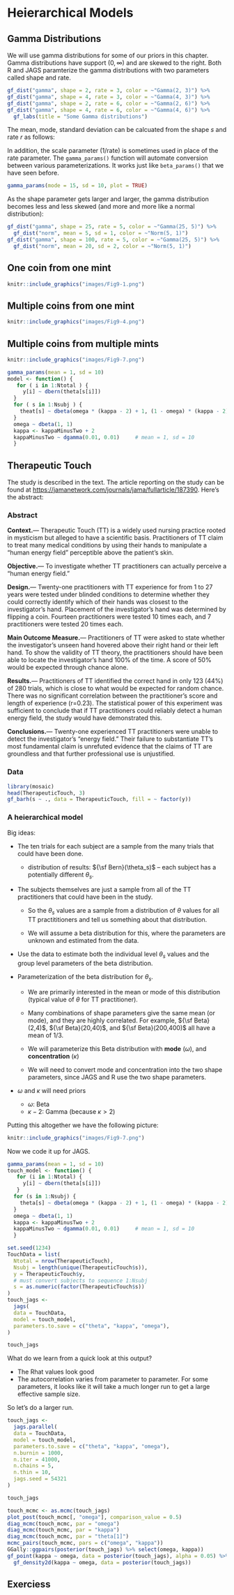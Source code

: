 
# Heierarchical Models




## Gamma Distributions

We will use gamma distributions for some of our priors in this chapter.
Gamma distributions have support $(0,\infty)$ and are skewed to the right.
Both R and JAGS paramterize the gamma distributions with two parameters 
called shape and rate.

```r
gf_dist("gamma", shape = 2, rate = 3, color = ~"Gamma(2, 3)") %>%
gf_dist("gamma", shape = 4, rate = 3, color = ~"Gamma(4, 3)") %>%
gf_dist("gamma", shape = 2, rate = 6, color = ~"Gamma(2, 6)") %>%
gf_dist("gamma", shape = 4, rate = 6, color = ~"Gamma(4, 6)") %>%
  gf_labs(title = "Some Gamma distributions")
```


The mean, mode, standard deviation can be calcuated from the shape $s$ and rate
$r$ as follows:

\begin{align*}
\mu &= \frac{s}{r}
\\
\omega &= \frac{s−1}{r} \qquad (s > 1)
\\
\sigma & = \frac{\sqrt{s}}{r}
\end{align*}
In addition, the scale parameter (1/rate) is sometimes used in place 
of the rate parameter.
The `gamma_params()` function will automate conversion between various 
parameterizations.  It works just like `beta_params()` that we have seen before.

```r
gamma_params(mode = 15, sd = 10, plot = TRUE)
```

As the shape parameter gets larger and larger, the gamma distribution becomes 
less and less skewed (and more and more like a normal distribution):

```r
gf_dist("gamma", shape = 25, rate = 5, color = ~"Gamma(25, 5)") %>%
  gf_dist("norm", mean = 5, sd = 1, color = ~"Norm(5, 1)")
gf_dist("gamma", shape = 100, rate = 5, color = ~"Gamma(25, 5)") %>%
  gf_dist("norm", mean = 20, sd = 2, color = ~"Norm(5, 1)")
```


## One coin from one mint

```r
knitr::include_graphics("images/Fig9-1.png")
```



## Multiple coins from one mint


```r
knitr::include_graphics("images/Fig9-4.png")
```

## Multiple coins from multiple mints

```r
knitr::include_graphics("images/Fig9-7.png")
```

```r
gamma_params(mean = 1, sd = 10)
model <- function() {
   for ( i in 1:Ntotal ) {
     y[i] ~ dbern(theta[s[i]])
  }
  for ( s in 1:Nsubj ) {
    theat[s] ~ dbeta(omega * (kappa - 2) + 1, (1 - omega) * (kappa - 2) + 1)
  }
  omega ~ dbeta(1, 1)
  kappa <- kappaMinusTwo + 2
  kappaMinusTwo ~ dgamma(0.01, 0.01)     # mean = 1, sd = 10
  }
```


## Therapeutic Touch

The study is described in the text. The article reporting on the study
can be found at <https://jamanetwork.com/journals/jama/fullarticle/187390>.
Here's the abstract:

### Abstract

**Context.**— Therapeutic Touch (TT) is a widely used nursing practice rooted in
mysticism but alleged to have a scientific basis. Practitioners of TT claim to
treat many medical conditions by using their hands to manipulate a "human energy
field" perceptible above the patient's skin.

**Objective.**— To investigate whether TT practitioners can actually perceive a
"human energy field."

**Design.**— Twenty-one practitioners with TT experience for from 1 to 27 years
were tested under blinded conditions to determine whether they could correctly
identify which of their hands was closest to the investigator's hand. Placement
of the investigator's hand was determined by flipping a coin. Fourteen
practitioners were tested 10 times each, and 7 practitioners were tested 20
times each.

**Main Outcome Measure.**— Practitioners of TT were asked to state whether the
investigator's unseen hand hovered above their right hand or their left hand. To
show the validity of TT theory, the practitioners should have been able to
locate the investigator's hand 100% of the time. A score of 50% would be
expected through chance alone.

**Results.**— Practitioners of TT identified the correct hand in only 123 (44%)
of 280 trials, which is close to what would be expected for random chance. There
was no significant correlation between the practitioner's score and length of
experience (r=0.23). The statistical power of this experiment was sufficient to
conclude that if TT practitioners could reliably detect a human energy field,
the study would have demonstrated this.

**Conclusions.**— Twenty-one experienced TT practitioners were unable to detect
the investigator's "energy field." Their failure to substantiate TT's most
fundamental claim is unrefuted evidence that the claims of TT are groundless and
that further professional use is unjustified.


### Data

```r
library(mosaic)
head(TherapeuticTouch, 3)
gf_barh(s ~ ., data = TherapeuticTouch, fill = ~ factor(y))
```

### A heierarchical model

Big ideas:
  
* The ten trials for each subject are a sample from the many
  trials that could have been done.
  
    * distribution of results: ${\sf Bern}(\theta_s)$ -- each subject
      has a potentially different $\theta_s$.
  
* The subjects themselves are just a sample from all of the 
  TT practitioners that could have been in the study.
  
    * So the $\theta_s$ values are a sample from a distribution
      of $\theta$ values for all TT practititioners and tell
      us something about that distribution.
      
    * We will assume a beta distribution for this,
      where the parameters are unknown and estimated from the data.
      
* Use the data to estimate both the individual level
  $\theta_s$ values and the group level parameters of the beta
  distribution.
 
* Parameterization of the beta distribution for $\theta_s$.
  
    * We are primarily interested in the mean or mode of 
      this distribution (typical value of $\theta$ for TT
      practitioner).
     
    * Many combinations of shape parameters give the same 
      mean (or mode), and they are highly correlated.  For example,
      ${\sf Beta}(2,4)$,
      ${\sf Beta}(20,40)$, and 
      ${\sf Beta}(200,400)$
      all have a mean of 1/3.
  
    * We will parameterize this Beta distribution with 
      **mode** ($\omega$), and **concentration** ($\kappa$)
      
    * We will need to convert mode and concentration into the 
      two shape parameters, since JAGS and R use the 
      two shape parameters.
      
    \begin{align}
    \alpha &= \omega  (\kappa - 2) + 1\\
    \beta  &= (1 - \omega) (\kappa - 2) + 1)
    \end{align}
      
* $\omega$ and $\kappa$ will need priors
    
    * $\omega$: Beta 
    * $\kappa - 2$: Gamma (because $\kappa >2$)

Putting this altogether we have the following picture:

```r
knitr::include_graphics("images/Fig9-7.png")
```

Now we code it up for JAGS.

```r
gamma_params(mean = 1, sd = 10)
touch_model <- function() {
   for (i in 1:Ntotal) {
     y[i] ~ dbern(theta[s[i]])
   }
  for (s in 1:Nsubj) {
    theta[s] ~ dbeta(omega * (kappa - 2) + 1, (1 - omega) * (kappa - 2) + 1)
  }
  omega ~ dbeta(1, 1)
  kappa <- kappaMinusTwo + 2
  kappaMinusTwo ~ dgamma(0.01, 0.01)     # mean = 1, sd = 10
  }
```


```r
set.seed(1234)
TouchData = list(
  Ntotal = nrow(TherapeuticTouch),
  Nsubj = length(unique(TherapeuticTouch$s)),
  y = TherapeuticTouch$y,
  # must convert subjects to sequence 1:Nsubj
  s = as.numeric(factor(TherapeuticTouch$s))
)
touch_jags <-
  jags(
  data = TouchData,
  model = touch_model,
  parameters.to.save = c("theta", "kappa", "omega"),
)
```

```r
touch_jags
```

What do we learn from a quick look at this output?

* The Rhat values look good
* The autocorrelation varies from parameter to parameter. For some parameters,
it looks like it will take a much longer run to get a large effective sample size.

So let's do a larger run.

```r
touch_jags <-
  jags.parallel(
  data = TouchData,
  model = touch_model,
  parameters.to.save = c("theta", "kappa", "omega"),
  n.burnin = 1000,
  n.iter = 41000,
  n.chains = 5,
  n.thin = 10,
  jags.seed = 54321
)    
```

```r
touch_jags
```

```r
touch_mcmc <- as.mcmc(touch_jags)
plot_post(touch_mcmc[, "omega"], comparison_value = 0.5)
diag_mcmc(touch_mcmc, par = "omega")
diag_mcmc(touch_mcmc, par = "kappa")
diag_mcmc(touch_mcmc, par = "theta[1]")
mcmc_pairs(touch_mcmc, pars = c("omega", "kappa"))
GGally::ggpairs(posterior(touch_jags) %>% select(omega, kappa))
gf_point(kappa ~ omega, data = posterior(touch_jags), alpha = 0.05) %>%
  gf_density2d(kappa ~ omega, data = posterior(touch_jags))
```



## Exerciess {#ch09-exercises}